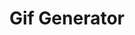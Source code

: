 ---
title: Gif Generator
description: Automatic generator and search engine for animated GIFs using the GIPPHY API.
image: /src/images/gifGenerator.webp
imageAlt: Gif generator project
loading: lazy
codeLink: https://github.com/carlosfrontend/gif-generator/
liveLink: https://carlosfrontend.github.io/gif-generator/
tags: [
{ name: HTML5, className: devicon-html5-plain colored },
{ name: CSS3, className: devicon-css3-plain colored },
{
name: Javascript,
className: devicon-javascript-plain colored,
},
{ name: Webpack, className: devicon-webpack-plain colored },
]
---